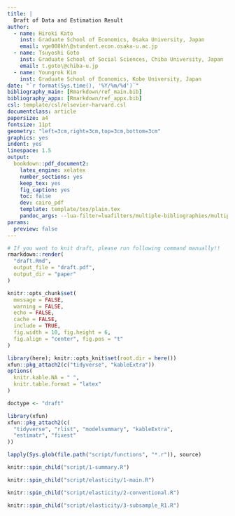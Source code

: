 ```yaml
---
title: |
  Draft of Data and Estimation Result
author: 
  - name: Hiroki Kato
    inst: Graduate School of Economics, Osaka University, Japan
    email: vge008kh\@stundent.econ.osaka-u.ac.jp
  - name: Tsuyoshi Goto
    inst: Graduate School of Social Sciences, Chiba University, Japan
    email: t.goto\@chiba-u.jp
  - name: Youngrok Kim
    inst: Graduate School of Economics, Kobe University, Japan
date: "`r format(Sys.time(), '%Y/%m/%d')`"
bibliography_main: [Rmarkdown/ref_main.bib]
bibliography_appx: [Rmarkdown/ref_appx.bib]
csl: template/csl/elsevier-harvard.csl
documentclass: article
papersize: a4
fontsize: 11pt
geometry: "left=3cm,right=3cm,top=3cm,bottom=3cm"
graphics: yes
indent: yes
linespace: 1.5
output:
  bookdown::pdf_document2:
    latex_engine: xelatex
    number_sections: yes
    keep_tex: yes
    fig_caption: yes
    toc: false
    dev: cairo_pdf
    template: template/tex/plain.tex
    pandoc_args: --lua-filter=luafilters/multiple-bibliographies/multiple-bibliographies.lua
params:
  preview: false
---
```


```r
# If you want to knit draft, please run following command manually!!
rmarkdown::render(
  "draft.Rmd",
  output_file = "draft.pdf",
  output_dir = "paper"
)
```

```r
knitr::opts_chunk$set(
  message = FALSE,
  warning = FALSE,
  echo = FALSE,
  cache = FALSE,
  include = TRUE,
  fig.width = 10, fig.height = 6,
  fig.align = "center", fig.pos = "t"
)

library(here); knitr::opts_knit$set(root.dir = here())
xfun::pkg_attach2(c("tidyverse", "kableExtra"))
options(
  knitr.kable.NA = " ",
  knitr.table.format = "latex"
)

doctype <- "draft"
```

```r
library(xfun)
xfun::pkg_attach2(c(
  "tidyverse", "rlist", "modelsummary", "kableExtra",
  "estimatr", "fixest"
))

lapply(Sys.glob(file.path("script/functions", "*.r")), source)
```
```r
knitr::spin_child("script/1-summary.R")
```

```r
knitr::spin_child("script/elasticity/1-main.R")
```

```r
knitr::spin_child("script/elasticity/2-conventional.R")
```

```r
knitr::spin_child("script/elasticity/3-subsample_R1.R")
```

